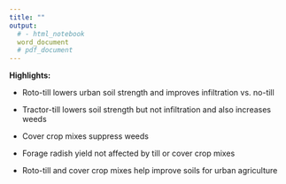 ```yaml
---
title: ""
output: 
  # - html_notebook
  word_document
  # pdf_document
---
```



<!-- **Mixing cover crops suppresses weeds and roto-till improves urban soil compaction and infiltration** -->


**Highlights:**

- Roto-till lowers urban soil strength and improves infiltration vs. no-till

- Tractor-till lowers soil strength but not infiltration and also increases weeds

- Cover crop mixes suppress weeds

- Forage radish yield not affected by till or cover crop mixes

- Roto-till and cover crop mixes help improve soils for urban agriculture
